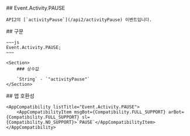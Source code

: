 
<Section>
    ## Event.Activity.PAUSE

    API2의 [`activityPause`](/api2/activityPause) 이벤트입니다.
</Section>
<Section>
    ## 구문

    ~~~js
    Event.Activity.PAUSE;
    ~~~

    <Section>
        ### 상수값

        `String` - `"activityPause"`
    </Section>
</Section>
<Section>
    ## 앱 호환성

    <AppCompatibility listTitle="Event.Activity.PAUSE">
        <AppCompatibilityItem msgBot={Compatibility.FULL_SUPPORT} arBot={Compatibility.FULL_SUPPORT} sl={Compatibility.NO_SUPPORT}>`PAUSE`</AppCompatibilityItem>
    </AppCompatibility>
</Section>